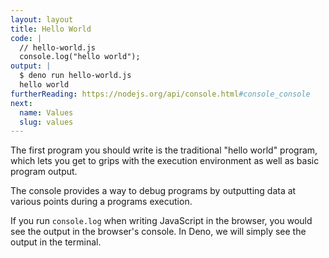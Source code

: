 ```yaml
---
layout: layout
title: Hello World
code: |
  // hello-world.js 
  console.log("hello world");
output: |
  $ deno run hello-world.js 
  hello world
furtherReading: https://nodejs.org/api/console.html#console_console
next:
  name: Values
  slug: values
---
```


The first program you should write is the traditional "hello world"
program, which lets you get to grips with the execution environment as
well as basic program output.

The console provides a way to debug programs by outputting data at various
points during a programs execution.

If you run `console.log` when writing JavaScript in the
browser, you would see the output in the browser's console. In Deno, we
will simply see the output in the terminal.